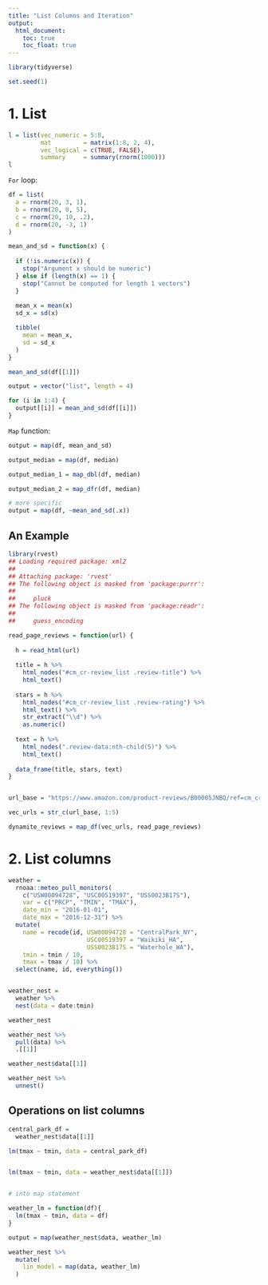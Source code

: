```yaml
---
title: "List Columns and Iteration"
output: 
  html_document:
    toc: true
    toc_float: true
---
```


```r
library(tidyverse)

set.seed(1)
```

# 1. List

```r
l = list(vec_numeric = 5:8,
         mat         = matrix(1:8, 2, 4),
         vec_logical = c(TRUE, FALSE),
         summary     = summary(rnorm(1000)))
l
```

`For` loop:

```r
df = list(
  a = rnorm(20, 3, 1),
  b = rnorm(20, 0, 5),
  c = rnorm(20, 10, .2),
  d = rnorm(20, -3, 1)
)
```

```r
mean_and_sd = function(x) {
  
  if (!is.numeric(x)) {
    stop("Argument x should be numeric")
  } else if (length(x) == 1) {
    stop("Cannot be computed for length 1 vectors")
  }
  
  mean_x = mean(x)
  sd_x = sd(x)

  tibble(
    mean = mean_x, 
    sd = sd_x
  )
}
```

```r
mean_and_sd(df[[1]])
```

```r
output = vector("list", length = 4)

for (i in 1:4) {
  output[[i]] = mean_and_sd(df[[i]])
}
```

`Map` function:

```r
output = map(df, mean_and_sd)

output_median = map(df, median)

output_median_1 = map_dbl(df, median)

output_median_2 = map_dfr(df, median)
```

```r
# more specific
output = map(df, ~mean_and_sd(.x))
```

## An Example

```r
library(rvest)
## Loading required package: xml2
## 
## Attaching package: 'rvest'
## The following object is masked from 'package:purrr':
## 
##     pluck
## The following object is masked from 'package:readr':
## 
##     guess_encoding

read_page_reviews = function(url) {
  
  h = read_html(url)
  
  title = h %>%
    html_nodes("#cm_cr-review_list .review-title") %>%
    html_text()
  
  stars = h %>%
    html_nodes("#cm_cr-review_list .review-rating") %>%
    html_text() %>%
    str_extract("\\d") %>%
    as.numeric()
  
  text = h %>%
    html_nodes(".review-data:nth-child(5)") %>%
    html_text()
  
  data_frame(title, stars, text)
}


url_base = "https://www.amazon.com/product-reviews/B00005JNBQ/ref=cm_cr_arp_d_viewopt_rvwer?ie=UTF8&reviewerType=avp_only_reviews&sortBy=recent&pageNumber="

vec_urls = str_c(url_base, 1:5)

dynamite_reviews = map_df(vec_urls, read_page_reviews)
```


# 2. List columns

```r
weather = 
  rnoaa::meteo_pull_monitors(
    c("USW00094728", "USC00519397", "USS0023B17S"),
    var = c("PRCP", "TMIN", "TMAX"), 
    date_min = "2016-01-01",
    date_max = "2016-12-31") %>%
  mutate(
    name = recode(id, USW00094728 = "CentralPark_NY", 
                      USC00519397 = "Waikiki_HA",
                      USS0023B17S = "Waterhole_WA"),
    tmin = tmin / 10,
    tmax = tmax / 10) %>%
  select(name, id, everything())


weather_nest = 
  weather %>% 
  nest(data = date:tmin)

weather_nest
```

```r
weather_nest %>% 
  pull(data) %>% 
  .[[1]]

weather_nest$data[[1]]

weather_nest %>% 
  unnest()
```

## Operations on list columns

```r
central_park_df = 
  weather_nest$data[[1]]

lm(tmax ~ tmin, data = central_park_df)


lm(tmax ~ tmin, data = weather_nest$data[[1]])


# into map statement

weather_lm = function(df){
  lm(tmax ~ tmin, data = df)
}

output = map(weather_nest$data, weather_lm)
```

```r
weather_nest %>% 
  mutate(
    lin_model = map(data, weather_lm)
  )
```
